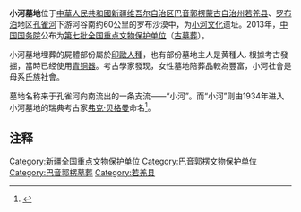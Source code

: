 {{expand|time=2014-02-28T14:43:48+00:00}}
{{文物保护单位
| 级别 = 全国
| 名称 =小河墓地 
| 图片 = [[File:楼兰古城_Loulan_city_China_Xinjiang_Urumqi_Welcome_you_to_tour_the_-_panoramio_(1).jpg|250px]]
| 说明 = 小河墓地的每座墓都有一根立木，類似枯木林的景象
| 所在 = [[新疆维吾尔自治区|新疆维吾尔自治区]][[巴音郭楞蒙古自治州|巴音郭楞蒙古自治州]][[若羌县|若羌县]]
| |坐标 = {{coord|40.3364|88.6725|display=inline,title}}
| 分类 = 古墓葬
| 时代 = 公元前2000年~公元前1500年
| 编号 = 7-0693-2-177
| 登录 = 2013年[[第七批全国重点文物保护单位|第七批]]
| Cat = 新疆全国重点文物保护单位
}}
'''小河墓地'''位于[[中華人民共和國|中華人民共和國]][[新疆维吾尔自治区|新疆维吾尔自治区]][[巴音郭楞蒙古自治州|巴音郭楞蒙古自治州]][[若羌县|若羌县]]、[[罗布泊|罗布泊]]地区[[孔雀河|孔雀河]]下游河谷南约60公里的罗布沙漠中，为[[小河文化|小河文化]]遗址。2013年，[[中华人民共和国国务院|中国国务院]]公布为[[第七批全国重点文物保护单位|第七批全国重点文物保护单位]]（[[第七批全国重点文物保护单位中的古墓葬|古墓葬]]）。

小河墓地埋葬的屍體部份屬於[[印歐人|印歐人種]]，也有部份墓地主人是黄種人. 根據考古發掘，當時已经使用[[青铜器|青铜器]]。考古學家發现，女性墓地陪葬品較為豐富，小河社會是母系氏族社會。 

墓地名称来于孔雀河向南流出的一条支流——“小河”。而“小河”则由1934年进入小河墓地的瑞典考古家[[弗克·贝格曼|弗克·贝格曼]]命名<ref>{{Cite web|title=走进中国新疆－－罗布泊小河墓地掠影|url=http://gb.cri.cn/3821/2005/05/24/148@557465.htm|accessdate=2013-06-13|date=2005-05-24|publisher=国际在线|archive-url=https://web.archive.org/web/20140228190557/http://gb.cri.cn/3821/2005/05/24/148@557465.htm|archive-date=2014-02-28|dead-url=no}}</ref>。

== 注释 ==
<references/>

{{新疆全国重点文物保护单位}}
{{DEFAULTSORT:X}}
[[Category:新疆全国重点文物保护单位|Category:新疆全国重点文物保护单位]]
[[Category:巴音郭楞文物保护单位|Category:巴音郭楞文物保护单位]]
[[Category:巴音郭楞墓葬|Category:巴音郭楞墓葬]]
[[Category:若羌县|Category:若羌县]]